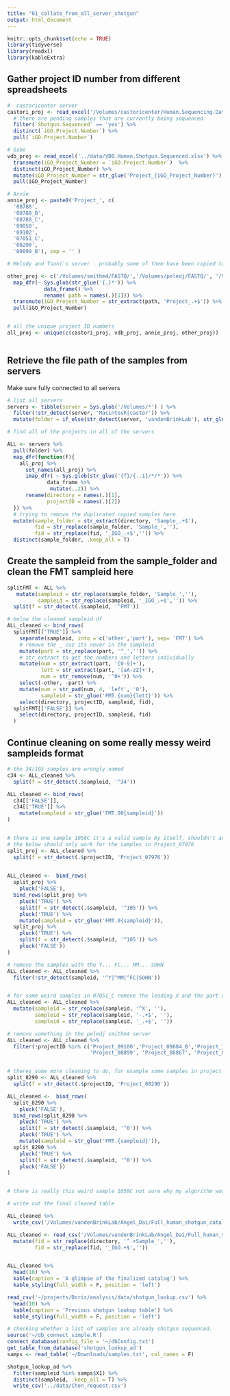 ```yaml
---
title: "01_collate_from_all_server_shotgun"
output: html_document
---
```


```r
knitr::opts_chunk$set(echo = TRUE)
library(tidyverse)
library(readxl)
library(kableExtra)
```

## Gather project ID number from different spreadsheets

```r
#  castoricenter server 
castori_proj <- read_excel('/Volumes/castoricenter/Human.Sequencing.Data/Human.Shotgun.Sequenced.xlsx') %>% 
  # there are pending samples that are currently being sequenced
  filter(`Shotgun.Sequenced` == 'yes') %>% 
  distinct(`iGO.Project.Number`) %>% 
  pull(`iGO.Project.Number`)  

# Gabe  
vdb_proj <- read_excel('../data/VDB.Human.Shotgun.Sequenced.xlsx') %>% 
  transmute(iGO_Project_Number = `iGO.Project.Number`)  %>% 
  distinct(iGO_Project_Number) %>% 
  mutate(iGO_Project_Number = str_glue('Project_{iGO_Project_Number}')) %>% 
  pull(iGO_Project_Number)

# Annie
annie_proj <- paste0('Project_', c(
  '08788',
  '08788_B',
  '08788_C',
  '09050',
  '09102',
  '07051_C',
  '08290',
  '09099_B'), sep = '' )

# Melody and Tsoni's server . probably some of them have been copied to vdb server. will remove duplicates later

other_proj <- c('/Volumes/smithm4/FASTQ/','/Volumes/peledj/FASTQ/', '/Volumes/ponced/FASTQ/') %>% 
  map_dfr(~ Sys.glob(str_glue('{.}*')) %>% 
            data_frame() %>% 
            rename( path = names(.)[1])) %>% 
  transmute(iGO_Project_Number = str_extract(path, 'Project_.+$')) %>% 
  pull(iGO_Project_Number)


# all the unique project ID numbers 
all_proj <- unique(c(castori_proj, vdb_proj, annie_proj, other_proj))
  
```

## Retrieve the file path of the samples from servers

Make sure fully connected to all servers

```r
# list all servers
servers <- tibble(server = Sys.glob('/Volumes/*') ) %>% 
  filter(!str_detect(server, 'Macintosh|castor')) %>% 
  mutate(folder = if_else(str_detect(server, 'vandenBrinkLab'), str_glue('{server}/deep_sequencing'),str_glue('{server}/FASTQ')))

# find all of the projects in all of the servers

ALL <- servers %>% 
  pull(folder) %>% 
  map_dfr(function(f){
    all_proj %>% 
      set_names(all_proj) %>% 
      imap_dfr( ~ Sys.glob(str_glue('{f}/{..1}/*/*')) %>% 
             data_frame %>% 
              mutate(..2)) %>% 
      rename(directory = names(.)[1],
             projectID = names(.)[2])
  }) %>% 
  # trying to remove the duplicated copied samples here
  mutate(sample_folder = str_extract(directory, 'Sample_.+$'),
         fid = str_replace(sample_folder, 'Sample_',''),
         fid = str_replace(fid, '_IGO_.+$','')) %>% 
  distinct(sample_folder, .keep_all = T)
```

## Create the sampleid from the sample_folder and clean the FMT sampleid here

```r
splitFMT <- ALL %>% 
   mutate(sampleid = str_replace(sample_folder, 'Sample_',''),
          sampleid = str_replace(sampleid, '_IGO_.+$','')) %>% 
  split(f = str_detect(.$sampleid, '^FMT'))

# below the cleaned sampleid df
ALL_cleaned <- bind_rows(
  splitFMT[['TRUE']] %>% 
    separate(sampleid, into = c('other','part'), sep= 'FMT') %>% 
    # remove the _ cuz its never in the sampleid
    mutate(part = str_replace(part, '^_','')) %>% 
    # str_extract to get the numbers and letters individually
    mutate(num = str_extract(part, '[0-9]+'),
           lett = str_extract(part, '[aA-zZ]+'),
           num = str_remove(num, '^0+')) %>% 
    select(-other, -part) %>% 
    mutate(num = str_pad(num, 4, 'left', '0'),
           sampleid = str_glue('FMT.{num}{lett}')) %>% 
    select(directory, projectID, sampleid, fid),
  splitFMT[['FALSE']] %>% 
    select(directory, projectID, sampleid, fid)
  )


```

## Continue cleaning on some really messy weird sampleids format

```r
# the 34/105 samples are wrongly named
c34 <- ALL_cleaned %>% 
  split(f = str_detect(.$sampleid, '^34'))

ALL_cleaned <- bind_rows(
  c34[['FALSE']],
  c34[['TRUE']] %>% 
    mutate(sampleid = str_glue('FMT.00{sampleid}'))
)


# there is one sample 1058C it's a valid sample by itself, shouldn't add the below to it
# the below should only work for the samples in Project_07976
split_proj <- ALL_cleaned %>% 
  split(f = str_detect(.$projectID, 'Project_07976'))
 

ALL_cleaned <-  bind_rows(
  split_proj %>% 
    pluck('FALSE'),
  bind_rows(split_proj %>% 
    pluck('TRUE') %>% 
    split(f = str_detect(.$sampleid, '^105')) %>% 
    pluck('TRUE') %>% 
    mutate(sampleid = str_glue('FMT.0{sampleid}')),
  split_proj %>% 
    pluck('TRUE') %>% 
    split(f = str_detect(.$sampleid, '^105')) %>% 
    pluck('FALSE'))
)

# remove the samples with the Y... FC... MM... SOHN
ALL_cleaned <- ALL_cleaned %>% 
  filter(!str_detect(sampleid, '^Y|^MM|^FC|SOHN'))


# for some weird samples in 07051_C remove the leading X and the part after the undersore
ALL_cleaned <- ALL_cleaned %>% 
  mutate(sampleid = str_replace(sampleid, '^X', ''),
         sampleid = str_replace(sampleid, '-.+$', ''),
         sampleid = str_replace(sampleid, '_.+$', '')) 

# remove something in the peledj smithm4 server 
ALL_cleaned <- ALL_cleaned %>% 
  filter(!projectID %in% c('Project_09100','Project_09684_B','Project_10195', 'Project_08868', 
                           'Project_08899', 'Project_08867', 'Project_08952', 'Project_08989', 'Project_09023'))


# theres some more cleaning to do, for example some samples in project 08290 should have FMT but missed that
split_8290 <- ALL_cleaned %>% 
  split(f = str_detect(.$projectID, 'Project_08290'))

ALL_cleaned <-  bind_rows(
  split_8290 %>% 
    pluck('FALSE'),
  bind_rows(split_8290 %>% 
    pluck('TRUE') %>% 
    split(f = str_detect(.$sampleid, '^0')) %>% 
    pluck('TRUE') %>% 
    mutate(sampleid = str_glue('FMT.{sampleid}')),
  split_8290 %>% 
    pluck('TRUE') %>% 
    split(f = str_detect(.$sampleid, '^0')) %>% 
    pluck('FALSE'))
)


# there is really this weird sample 1058C not sure why my algorithm would add "FMT" in front of it

```

```r
# write out the final cleaned table

ALL_cleaned %>% 
  write_csv('/Volumes/vandenBrinkLab/Angel_Dai/Full_human_shotgun_catalog/full_human_shotgun_catalog_updated.csv')

```

```r
ALL_cleaned <- read_csv('/Volumes/vandenBrinkLab/Angel_Dai/Full_human_shotgun_catalog/full_human_shotgun_catalog_updated.csv') %>% 
  mutate(fid = str_replace(directory, '^.+Sample_',''),
         fid = str_replace(fid, '_IGO.+$',''))


ALL_cleaned %>% 
  head(10) %>% 
  kable(caption = 'A glimpse of the finalized catalog') %>% 
  kable_styling(full_width = F, position = 'left')
```
```r
read_csv('~/projects/Doris/analysis/data/shotgun_lookup.csv') %>% 
  head(10) %>% 
  kable(caption = 'Previous shotgun lookup table') %>% 
  kable_styling(full_width = F, position = 'left')
```



```r
# checking whether a list of samples are already shotgun sequenced. 
source('~/db_connect_simple.R')
connect_database(config_file = '~/dbConfig.txt')
get_table_from_database('shotgun_lookup_ad')
samps <- read_table('~/Downloads/samples.txt', col_names = F)

shotgun_lookup_ad %>% 
  filter(sampleid %in% samps$X1) %>% 
  distinct(sampleid, .keep_all = T) %>% 
  write_csv('../data/Chen_request.csv')

```


